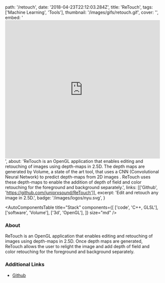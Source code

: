   path: '/retouch',
  date: '2018-04-23T22:12:03.284Z',
  title: 'ReTouch',
  tags: ['Machine Learning', 'Tools'],
  thumbnail: '/images/gifs/retouch.gif',
  cover: '',
  embed:
    '<iframe width="100%" height="450" src="https://www.youtube.com/embed/CAsy_jm85ZY?rel=0&amp;controls=0&amp;showinfo=0" frameborder="0" allow="autoplay; encrypted-media" allowfullscreen></iframe>',
  about:
    'ReTouch is an OpenGL application that enables editing and retouching of images using depth-maps in 2.5D. The depth maps are generated by Volume, a state of the art tool, that uses a CNN (Convolutional Neural Network) to predict depth-maps from 2D images . ReTouch uses these depth-maps to enable the addition of depth of field and color retouching for the foreground and background separately.',
  links: [['Github', 'https://github.com/juniorxsound/ReTouch']],
  excerpt: 'Edit and retouch any image in 2.5D.',
  badge: '/images/logos/nyu.svg',
}

<AutoComponentsTable
  title="Stack"
  components={[
    ['code', 'C++, GLSL'],
    ['software', 'Volume'],
    ['3d', 'OpenGL'],
  ]}
  size="md"
/>

### About

ReTouch is an OpenGL application that enables editing and retouching of images using depth-maps in 2.5D. Once depth maps are generated, ReTouch allows the user to relight the image and add depth of field and color retouching for the foreground and background separately.

### Additional Links

- [Github](https://github.com/juniorxsound/ReTouch)
